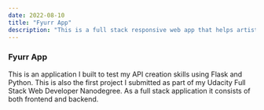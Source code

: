 ---
date: 2022-08-10
title: "Fyurr App"
description: "This is a full stack responsive web app that helps artists to find event centers to perform and also helps event centers to advertise their venues to future performers"
---

### Fyurr App

This is an application I built to test my API creation skills using Flask and Python. This is also the first project I submitted as part of my Udacity Full Stack Web Developer Nanodegree. As a full stack application it consists of both frontend and backend. 

